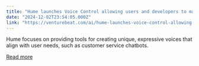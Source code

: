 ```yaml
---
title: "Hume launches Voice Control allowing users and developers to make custom AI voices"
date: "2024-12-02T23:54:05.000Z"
link: "https://venturebeat.com/ai/hume-launches-voice-control-allowing-users-and-developers-to-make-custom-ai-voices/"
---
```


Hume focuses on providing tools for creating unique, expressive voices that align with user needs, such as customer service chatbots.

[Read more](https://venturebeat.com/ai/hume-launches-voice-control-allowing-users-and-developers-to-make-custom-ai-voices/)
